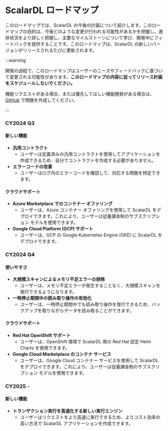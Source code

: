# ScalarDL ロードマップ


<TranslationBanner />

このロードマップでは、ScalarDL の今後の計画について紹介します。このロードマップの目的は、今後どのような変更が行われる可能性があるかを把握し、進捗状況をより詳しく把握し、主要なマイルストーンについて学び、開発中にフィードバックを提供することです。このロードマップは、ScalarDL の新しいバージョンがリリースされるたびに更新されます。

:::warning

開発の過程で、このロードマップはユーザーのニーズやフィードバックに基づいて変更される可能性があります。**このロードマップの内容に従ってリリース計画をスケジュールしないでください。**

機能リクエストがある場合、または優先してほしい機能開発がある場合は、[GitHub](https://github.com/scalar-labs/scalardl/issues) で問題を作成してください。

:::

### CY2024 Q3

#### 新しい機能

- **汎用コントラクト**
  - ユーザーは定義済みの汎用コントラクトを使用してアプリケーションを作成できるため、自分でコントラクトを作成する必要がありません。
- **エラーコードの改善**
  - ユーザーはログ内のエラーコードを確認して、対応する問題を特定できます。

#### クラウドサポート

- **Azure Marketplace でのコンテナー オファリング**
  - ユーザーは、Azure コンテナー オファリングを使用して ScalarDL をデプロイできます。これにより、ユーザーは従量課金制のサブスクリプション モデルを使用できます。
- **Google Cloud Platform (GCP) サポート**
  - ユーザーは、GCP の Google Kubernetes Engine (GKE) に ScalarDL をデプロイできます。

### CY2024 Q4

#### 使いやすさ
- **大規模スキャンによるメモリ不足エラーの排除**
  - ユーザーは、メモリ不足エラーが発生することなく、大規模スキャンを発行できるようになります。
- **一時停止期間中の読み取り操作の有効化**
  - ユーザーは、一時停止期間中でも読み取り操作を発行できるため、バックアップを取りながらデータを読み取ることができます。

#### クラウドサポート

- **Red Hat OpenShift サポート**
  - ユーザーは、OpenShift 環境で ScalarDL 用の Red Hat 認定 Helm Charts を使用できます。
- **Google Cloud Marketplace のコンテナ サービス**
  - ユーザーは、Google Cloud コンテナー サービスを使用して ScalarDL をデプロイできます。これにより、ユーザーは従量課金制のサブスクリプション モデルを使用できます。

### CY2025 -

#### 新しい機能

- **トランザクション実行を高速化する新しい実行エンジン**
  - ユーザーはリクエストをより高速に実行できるため、よりコスト効率の高い方法で ScalarDL アプリケーションを作成できます。
